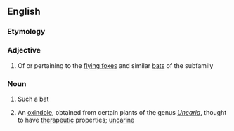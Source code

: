 ==English==
{{rfimage}}
{{wikipedia}}
{{wikispecies}}

===Etymology===
{{rfe}}
===Adjective===
{{en-adj|-}}

# Of or pertaining to the [[flying fox]]es and similar [[bat]]s of the subfamily ''{{taxlink|Pteropodinae|subfamily}}''

===Noun===
{{en-noun}}

# Such a bat
#{{organic compound}} An [[oxindole]], obtained from certain plants of the genus ''[[Uncaria]]'', thought to have [[therapeutic]] properties; [[uncarine]]